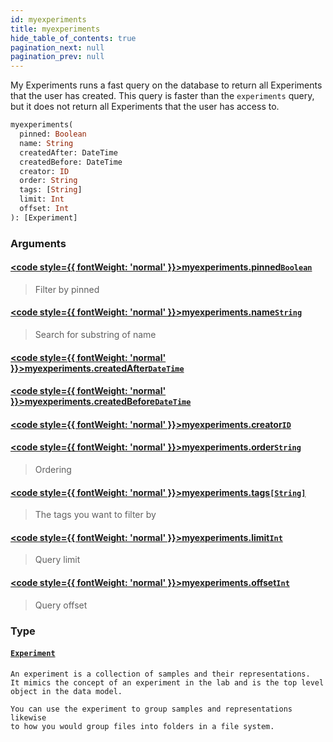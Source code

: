 ```yaml
---
id: myexperiments
title: myexperiments
hide_table_of_contents: true
pagination_next: null
pagination_prev: null
---
```








My Experiments runs a fast query on the database to return all
    Experiments that the user has created. This query is faster than
    the `experiments` query, but it does not return all Experiments that
    the user has access to.

```graphql
myexperiments(
  pinned: Boolean
  name: String
  createdAfter: DateTime
  createdBefore: DateTime
  creator: ID
  order: String
  tags: [String]
  limit: Int
  offset: Int
): [Experiment]
```


### Arguments

#### [<code style={{ fontWeight: 'normal' }}>myexperiments.<b>pinned</b></code>](#)<Bullet />[`Boolean`](/docs/schemas/mikro/scalars/boolean) <Badge class="secondary" text="scalar"/>
> Filter by pinned
> 

#### [<code style={{ fontWeight: 'normal' }}>myexperiments.<b>name</b></code>](#)<Bullet />[`String`](/docs/schemas/mikro/scalars/string) <Badge class="secondary" text="scalar"/>
> Search for substring of name
> 

#### [<code style={{ fontWeight: 'normal' }}>myexperiments.<b>createdAfter</b></code>](#)<Bullet />[`DateTime`](/docs/schemas/mikro/scalars/date-time) <Badge class="secondary" text="scalar"/>
> 
> 

#### [<code style={{ fontWeight: 'normal' }}>myexperiments.<b>createdBefore</b></code>](#)<Bullet />[`DateTime`](/docs/schemas/mikro/scalars/date-time) <Badge class="secondary" text="scalar"/>
> 
> 

#### [<code style={{ fontWeight: 'normal' }}>myexperiments.<b>creator</b></code>](#)<Bullet />[`ID`](/docs/schemas/mikro/scalars/id) <Badge class="secondary" text="scalar"/>
> 
> 

#### [<code style={{ fontWeight: 'normal' }}>myexperiments.<b>order</b></code>](#)<Bullet />[`String`](/docs/schemas/mikro/scalars/string) <Badge class="secondary" text="scalar"/>
> Ordering
> 

#### [<code style={{ fontWeight: 'normal' }}>myexperiments.<b>tags</b></code>](#)<Bullet />[`[String]`](/docs/schemas/mikro/scalars/string) <Badge class="secondary" text="list"/> <Badge class="secondary" text="scalar"/>
> The tags you want to filter by
> 

#### [<code style={{ fontWeight: 'normal' }}>myexperiments.<b>limit</b></code>](#)<Bullet />[`Int`](/docs/schemas/mikro/scalars/int) <Badge class="secondary" text="scalar"/>
> Query limit
> 

#### [<code style={{ fontWeight: 'normal' }}>myexperiments.<b>offset</b></code>](#)<Bullet />[`Int`](/docs/schemas/mikro/scalars/int) <Badge class="secondary" text="scalar"/>
> Query offset
> 

### Type

#### [`Experiment`](/docs/schemas/mikro/objects/experiment) <Badge class="secondary" text="object"/>
> 
    An experiment is a collection of samples and their representations.
    It mimics the concept of an experiment in the lab and is the top level
    object in the data model.

    You can use the experiment to group samples and representations likewise
    to how you would group files into folders in a file system.

    
    
    
    
    
> 





